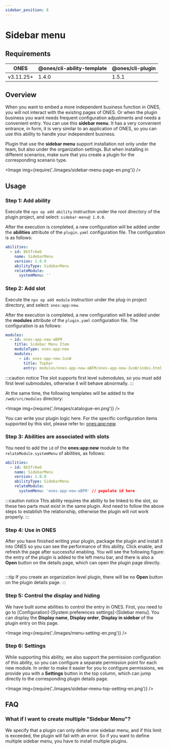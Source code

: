 ```yaml
---
sidebar_position: 8
---
```



# Sidebar menu

## Requirements

| ONES      | @ones/cli-ability-template | @ones/cli-plugin |
| --------- | -------------------------- | ---------------- |
| v3.11.25+ | 1.4.0                      | 1.5.1            |

## Overview

When you want to embed a more independent business function in ONES, you will not interact with the existing pages of ONES. Or when the plugin business you want needs frequent configuration adjustments and needs a convenient entry. You can use this **sidebar menu**. It has a very convenient entrance, in form, it is very similar to an application of ONES, so you can use this ability to handle your independent business.

Plugin that use the **sidebar menu** support installation not only under the team, but also under the organization settings. But when installing in different scenarios, make sure that you create a plugin for the corresponding scenario type.

<Image img={require('./images/sidebar-menu-page-en.png')} />

## Usage

### Step 1: Add ability

Execute the `npx op add ability` instruction under the root directory of the plugin project, and select: `sidebar-menu@ 1.0.0`.

After the execution is completed, a new configuration will be added under the **abilities** attribute of the `plugin.yaml` configuration file. The configuration is as follows:

```yaml title="config/plugin.yaml"
abilities:
  - id: 8k5frAw6
    name: SidebarMenu
    version: 1.0.0
    abilityType: SidebarMenu
    relateModule:
      systemMenu: ''
```

### Step 2: Add slot

Execute the `npx op add module` instruction under the plug-in project directory, and select: `ones:app:new`.

After the execution is completed, a new configuration will be added under the **modules** attribute of the `plugin.yaml` configuration file. The configuration is as follows:

```yaml title="config/plugin.yaml"
modules:
  - id: ones-app-new-aBFM
    title: Sidebar Menu Item
    moduleType: ones:app:new
    modules:
      - id: ones-app-new-JusW
        title: Topbar
        entry: modules/ones-app-new-aBFM/ones-app-new-JusW/index.html
```

:::caution notice
The slot supports first level submodules, so you must add first level submodules, otherwise it will behave abnormally.
:::

At the same time, the following templates will be added to the `/web/src/modules` directory:

<Image img={require('./images/catalogue-en.png')} />

You can write your plugin logic here. For the specific configuration items supported by this slot, please refer to: [ones:app:new](../slot/app/index.mdx#onesappnew).

### Step 3: Abilities are associated with slots

You need to add the `id` of the **ones:app:new** module to the `relateModule.systemMenu` of abilities, as follows:

```yaml title="config/plugin.yaml"
abilities:
  - id: 8k5frAw6
    name: SidebarMenu
    version: 1.0.0
    abilityType: SidebarMenu
    relateModule:
      systemMenu: 'ones-app-new-aBFM' // populate id here
```

:::caution notice
This ability requires the ability to be linked to the slot, so these two parts must exist in the same plugin. And need to follow the above steps to establish the relationship, otherwise the plugin will not work properly.
:::

### Step 4: Use in ONES

After you have finished writing your plugin, package the plugin and install it into ONES so you can see the performance of this ability. Click enable, and refresh the page after successful enabling. You will see the following figure: the entry of the plugin is added to the left menu bar, and there is also a **Open** button on the details page, which can open the plugin page directly.

<p>
  <Image img={require('./images/sidebar-menu-detail-en.png')} />
</p>

:::tip
If you create an organization level plugin, there will be no **Open** button on the plugin details page.
:::

### Step 5: Control the display and hiding

We have built some abilities to control the entry in ONES. First, you need to go to [Configuration]-[System preferences settings]-[Sidebar menu]. You can display the **Display name**, **Display order**, **Display in sidebar** of the plugin entry on this page.

<Image img={require('./images/menu-setting-en.png')} />

### Step 6: Settings

While supporting this ability, we also support the permission configuration of this ability, so you can configure a separate permission point for each new module. In order to make it easier for you to configure permissions, we provide you with a **Settings** button in the top column, which can jump directly to the corresponding plugin details page.

<Image img={require('./images/sidebar-menu-top-setting-en.png')} />

## FAQ

### What if I want to create multiple "Sidebar Menu"?

We specify that a plugin can only define one sidebar menu, and if this limit is exceeded, the plugin will fail with an error. So if you want to define multiple sidebar menu, you have to install multiple plugins.
